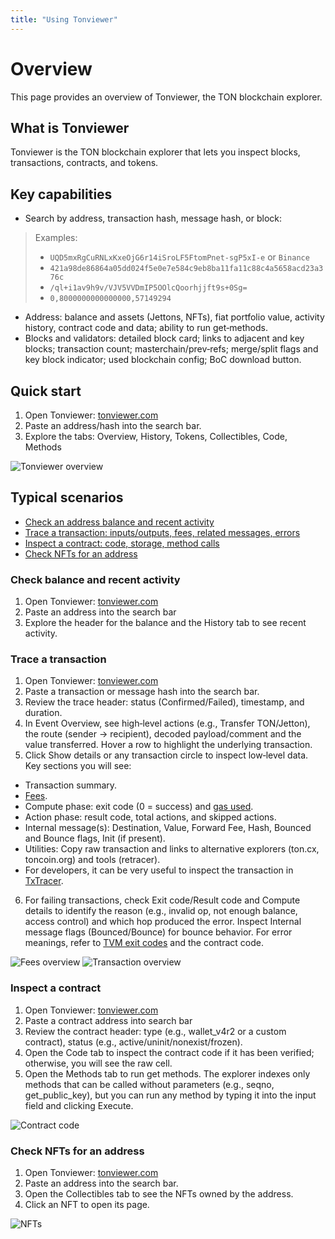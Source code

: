 ```yaml
---
title: "Using Tonviewer"
---
```


# Overview
This page provides an overview of Tonviewer, the TON blockchain explorer.

## What is Tonviewer
Tonviewer is the TON blockchain explorer that lets you inspect blocks, transactions, contracts, and tokens.

## Key capabilities
- Search by address, transaction hash, message hash, or block:
> Examples:
> - `UQD5mxRgCuRNLxKxeOjG6r14iSroLF5FtomPnet-sgP5xI-e` or `Binance`
> - `421a98de86864a05dd024f5e0e7e584c9eb8ba11fa11c88c4a5658acd23a376c`
> - `/ql+i1av9h9v/VJV5VVDmIP5OOlcQoorhjjft9s+0Sg=`
> - `0,8000000000000000,57149294`
- Address: balance and assets (Jettons, NFTs), fiat portfolio value, activity history, contract code and data; ability to run get‑methods.
- Blocks and validators: detailed block card; links to adjacent and key blocks; transaction count; masterchain/prev‑refs; merge/split flags and key block indicator; used blockchain config; BoC download button.

## Quick start
1. Open Tonviewer: [tonviewer.com](https://tonviewer.com)
2. Paste an address/hash into the search bar.
3. Explore the tabs: Overview, History, Tokens, Collectibles, Code, Methods

![Tonviewer overview](/resources/images/tonviewer/overview.png)

## Typical scenarios
- [Check an address balance and recent activity](#check-an-address-balance-and-recent-activity)
- [Trace a transaction: inputs/outputs, fees, related messages, errors](#trace-a-transaction)
- [Inspect a contract: code, storage, method calls](#inspect-a-contract)
- [Check NFTs for an address](#check-nfts-for-an-address)

### Check balance and recent activity
1. Open Tonviewer: [tonviewer.com](https://tonviewer.com)
2. Paste an address into the search bar
3. Explore the header for the balance and the History tab to see recent activity.

### Trace a transaction
1. Open Tonviewer: [tonviewer.com](https://tonviewer.com)
2. Paste a transaction or message hash into the search bar.
3. Review the trace header: status (Confirmed/Failed), timestamp, and duration.
4. In Event Overview, see high‑level actions (e.g., Transfer TON/Jetton), the route (sender → recipient), decoded payload/comment and the value transferred. Hover a row to highlight the underlying transaction.
5. Click Show details or any transaction circle to inspect low‑level data.  
Key sections you will see:
  - Transaction summary.
  - [Fees](/ton/phases-and-fees#fee-calculator).
  - Compute phase: exit code (0 = success) and [gas used](/ton/phases-and-fees#computation-fee).
  - Action phase: result code, total actions, and skipped actions.
  - Internal message(s): Destination, Value, Forward Fee, Hash, Bounced and Bounce flags, Init (if present).
  - Utilities: Copy raw transaction and links to alternative explorers (ton.cx, toncoin.org) and tools (retracer).
  - For developers, it can be very useful to inspect the transaction in [TxTracer](https://txtracer.ton.org/).
6. For failing transactions, check Exit code/Result code and Compute details to identify the reason (e.g., invalid op, not enough balance, access control) and which hop produced the error. Inspect Internal message flags (Bounced/Bounce) for bounce behavior. For error meanings, refer to [TVM exit codes](/tvm/exit-codes) and the contract code.

![Fees overview](/resources/images/tonviewer/fees.png)
![Transaction overview](/resources/images/tonviewer/transaction.png)

### Inspect a contract
1. Open Tonviewer: [tonviewer.com](https://tonviewer.com)
2. Paste a contract address into search bar
3. Review the contract header: type (e.g., wallet_v4r2 or a custom contract), status (e.g., active/uninit/nonexist/frozen).
4. Open the Code tab to inspect the contract code if it has been verified; otherwise, you will see the raw cell.
5. Open the Methods tab to run get methods. The explorer indexes only methods that can be called without parameters (e.g., seqno, get_public_key), but you can run any method by typing it into the input field and clicking Execute.

![Contract code](/resources/images/tonviewer/code.png)

### Check NFTs for an address
1. Open Tonviewer: [tonviewer.com](https://tonviewer.com)
2. Paste an address into the search bar.
3. Open the Collectibles tab to see the NFTs owned by the address.
4. Click an NFT to open its page.

![NFTs](/resources/images/tonviewer/nft.png)
